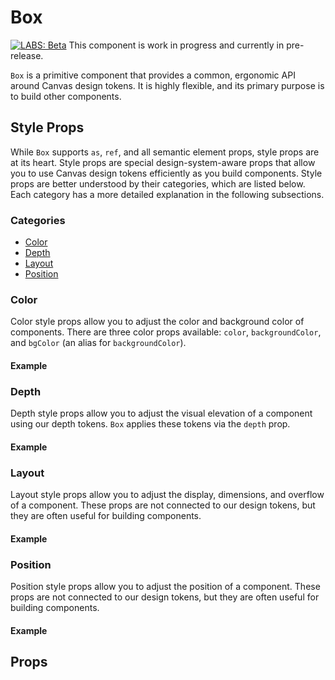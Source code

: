 

<Meta title="Labs/Common/Box" component={Box} />

# Box

[![LABS: Beta](https://img.shields.io/badge/LABS-beta-orange)](https://github.com/Workday/canvas-kit/tree/master/modules/labs-react/README.md)
This component is work in progress and currently in pre-release.

`Box` is a primitive component that provides a common, ergonomic API around Canvas design tokens. It
is highly flexible, and its primary purpose is to build other components.

## Style Props

While `Box` supports `as`, `ref`, and all semantic element props, style props are at its heart.
Style props are special design-system-aware props that allow you to use Canvas design tokens
efficiently as you build components. Style props are better understood by their categories, which
are listed below. Each category has a more detailed explanation in the following subsections.

### Categories

- [Color](#color)
- [Depth](#depth)
- [Layout](#layout)
- [Position](#position)

### Color

Color style props allow you to adjust the color and background color of components. There are three
color props available: `color`, `backgroundColor`, and `bgColor` (an alias for `backgroundColor`).

#### Example

<ExampleCodeBlock code={Color} />

### Depth

Depth style props allow you to adjust the visual elevation of a component using our depth tokens.
`Box` applies these tokens via the `depth` prop.

#### Example

<ExampleCodeBlock code={Depth} />

### Layout

Layout style props allow you to adjust the display, dimensions, and overflow of a component. These
props are not connected to our design tokens, but they are often useful for building components.

#### Example

<ExampleCodeBlock code={Layout} />

### Position

Position style props allow you to adjust the position of a component. These props are not connected
to our design tokens, but they are often useful for building components.

#### Example

<ExampleCodeBlock code={Position} />

## Props

<ArgsTable of={Box} />
